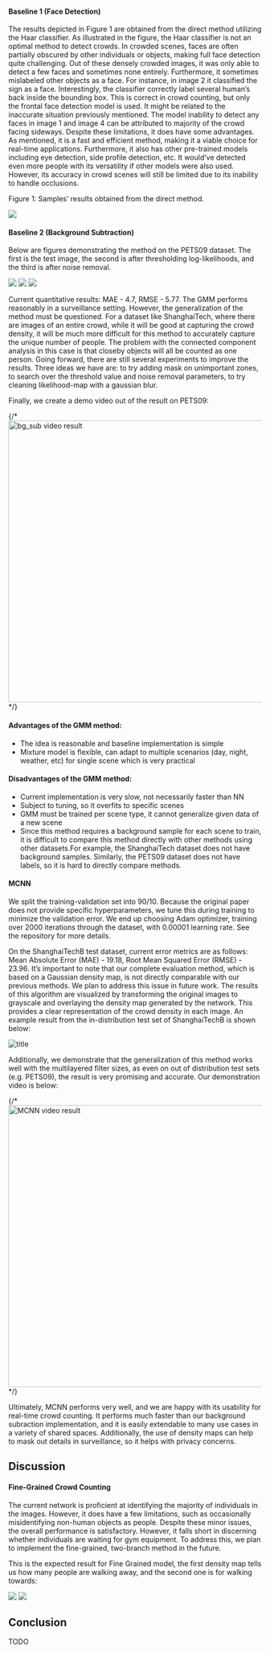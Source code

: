 #### Baseline 1 (Face Detection)

The results depicted in Figure 1 are obtained from the direct method utilizing the Haar classifier. As illustrated in the figure, the Haar classifier is not an
optimal method to detect crowds. In crowded scenes, faces are often partially
obscured by other individuals or objects, making full face detection quite challenging. Out of these densely crowded images, it was only able to detect a few
faces and sometimes none entirely. Furthermore, it sometimes mislabeled other
objects as a face. For instance, in image 2 it classified the sign as a face. Interestingly, the classifier correctly label several human’s back inside the bounding
box. This is correct in crowd counting, but only the frontal face detection model
is used. It might be related to the inaccurate situation previously mentioned.
The model inability to detect any faces in image 1 and image 4 can be attributed
to majority of the crowd facing sideways.
Despite these limitations, it does have some advantages. As mentioned, it is
a fast and efficient method, making it a viable choice for real-time applications.
Furthermore, it also has other pre-trained models including eye detection, side
profile detection, etc. It would’ve detected even more people with its versatility
if other models were also used. However, its accuracy in crowd scenes will still
be limited due to its inability to handle occlusions.

Figure 1: Samples’ results obtained from the direct method.

![](/img/face_detection.png)

#### Baseline 2 (Background Subtraction)

Below are figures demonstrating the method on the PETS09 dataset. The first is the test image, the second is after thresholding log-likelihoods, and the third is after noise removal.

![](/img/S0_Regular_Flow_Time_13-57_View_001_frame_0018.png)
![](/img/threshold_likelihood.png)
![](/img/noise_removal.png)

Current quantitative results: MAE - 4.7, RMSE - 5.77. The
GMM performs reasonably in a surveillance setting. However, the generalization of the method must be questioned. For a dataset like ShanghaiTech, where
there are images of an entire crowd, while it will be good at capturing the crowd
density, it will be much more difficult for this method to accurately capture the
unique number of people. The problem with the connected component analysis
in this case is that closeby objects will all be counted as one person. Going forward, there are still several experiments to improve the results. Three ideas we
have are: to try adding mask on unimportant zones, to search over the threshold value and noise removal parameters, to try cleaning likelihood-map with a
gaussian blur.

Finally, we create a demo video out of the result on PETS09:

{/* <img src="/img/bg_sub.gif" alt="bg_sub video result" width="560" heigh="463"/> */}


<Player playsInline poster="/vid/poster/out_baseline2.png">
  <source src="/vid/out_baseline2.mp4" />
  <BigPlayButton position="center" />
  <ControlBar autoHide={false} />
  <LoadingSpinner />
</Player>

#### Advantages of the GMM method:

- The idea is reasonable and baseline implementation is simple
- Mixture model is flexible, can adapt to multiple scenarios (day, night,
  weather, etc) for single scene which is very practical

#### Disadvantages of the GMM method:

- Current implementation is very slow, not necessarily faster than NN
- Subject to tuning, so it overfits to specific scenes
- GMM must be trained per scene type, it cannot generalize given data of a new scene
- Since this method requires a background sample for each scene to train, it is difficult to compare this method directly with other methods using
  other datasets.For example, the ShanghaiTech dataset does not have background samples. Similarly, the PETS09 dataset does not have labels,
  so it is hard to directly compare methods.

#### MCNN

We split the training-validation set into 90/10. Because the original paper does not provide specific hyperparameters, we tune this during training to minimize the validation error.
We end up choosing Adam optimizer, training over 2000 iterations through the dataset, with 0.00001 learning rate. See the repository for more details.

On the ShanghaiTechB test dataset, current error metrics are as follows: Mean Absolute
Error (MAE) - 19.18, Root Mean Squared Error (RMSE) - 23.96. It’s important to note
that our complete evaluation method, which is based on a Gaussian density map,
is not directly comparable with our previous methods. We plan to address this
issue in future work. The results of this algorithm are visualized by transforming the original
images to grayscale and overlaying the density map generated by the network.
This provides a clear representation of the crowd density in each image. An example result from the in-distribution test set of ShanghaiTechB is shown below:

![title](/img/output_IMG_5.png)

Additionally, we demonstrate that the generalization of this method works well with the multilayered filter sizes, as even on out of distribution test sets (e.g. PETS09), the result
is very promising and accurate. Our demonstration video is below:

{/* <img src="/img/mcnn.gif" alt="MCNN video result" width="560" heigh="463"/> */}

<Player playsInline poster="/vid/poster/out_mcnn.png">
  <source src="/vid/out_mcnn.mp4" />
  <BigPlayButton position="center" />
  <ControlBar autoHide={false} />
  <LoadingSpinner />
</Player>

Ultimately, MCNN performs very well, and we are happy with its usability for real-time crowd counting. It performs much faster than our background subraction implementation,
and it is easily extendable to many use cases in a variety of shared spaces. Additionally, the use of density maps can help to mask out details in surveillance, so it helps with privacy concerns.

## Discussion

#### Fine-Grained Crowd Counting

The current network is proficient at identifying the majority of individuals
in the images. However, it does have a few limitations, such as occasionally
misidentifying non-human objects as people. Despite these minor issues, the
overall performance is satisfactory. However, it falls short in discerning whether
individuals are waiting for gym equipment. To address this, we plan to implement the fine-grained, two-branch method in the future.

This is the expected result for Fine Grained model, the first density map tells us how many people are walking away, and the second one is for walking towards:

![](/img/fg-exp1.png)
![](/img/fg-exp2.png)

## Conclusion

TODO
